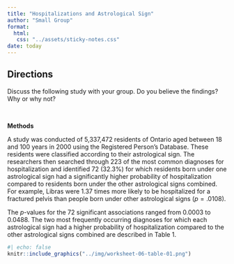 ```yaml
---
title: "Hospitalizations and Astrological Sign"
author: "Small Group"
format:
  html:
   css: "../assets/sticky-notes.css"
date: today
---
```




## Directions

Discuss the following study with your group. Do you believe the findings? Why or why not? 

<br />


**Methods**

A study was conducted of 5,337,472 residents of Ontario aged between 18 and 100 years in 2000 using the Registered Person's Database. These residents were classified according to their astrological sign. The researchers then searched through 223 of the most common diagnoses for hospitalization and identified 72 (32.3%) for which residents born under one astrological sign had a significantly higher probability of hospitalization compared to residents born under the other astrological signs combined. For example, Libras were 1.37 times more likely to be hospitalized for a fractured pelvis than people born under other astrological signs ($p=.0108$).

The *p*-values for the 72 significant associations ranged from 0.0003 to 0.0488. The two most frequently occurring diagnoses for which each astrological sign had a higher probability of hospitalization compared to the other astrological signs combined are described in Table 1.


```r
#| echo: false
knitr::include_graphics("../img/worksheet-06-table-01.png")
```


<br />



